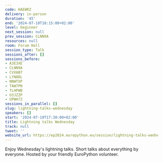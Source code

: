 ```yaml
---
code: HAEWRZ
delivery: in-person
duration: '45'
end: '2024-07-10T18:15:00+02:00'
level: beginner
next_session: null
prev_session: CLNN9A
resources: null
room: Forum Hall
session_type: Talk
sessions_after: []
sessions_before:
- A3E3XE
- CLNN9A
- CVXAB7
- LYNADL
- NNWTXP
- TAW7PN
- TLHPWB
- U3JZZP
- UPWH7Z
sessions_in_parallel: []
slug: lightning-talks-wednesday
speakers: []
start: '2024-07-10T17:30:00+02:00'
title: Lightning talks Wednesday
track: null
tweet: ''
website_url: https://ep2024.europython.eu/session/lightning-talks-wednesday
---
```


Enjoy Wednesday's lightning talks. Short talks about everything by everyone. Hosted by your friendly EuroPython volunteer.
